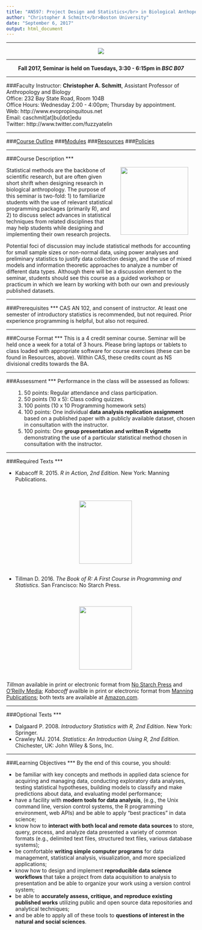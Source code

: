 ```yaml
---
title: "AN597: Project Design and Statistics</br> in Biological Anthopology"
author: "Christopher A Schmitt</br>Boston University"
date: "September 6, 2017"
output: html_document
---
```

***
<center><p><img src="https://qph.ec.quoracdn.net/main-qimg-527cbeca6d5ab2127118ace7d469b087"></p></center>

***
<center>
<b>Fall 2017, Seminar is held on Tuesdays, 3:30 - 6:15pm in <i>BSC B07</i></b>
</center>
***
###Faculty Instructor:
  **Christopher A. Schmitt**, Assistant Professor of Anthropology and Biology  
  Office: 232 Bay State Road, Room 104B  
  Office Hours: Wednesday 2:00 - 4:00pm; Thursday by appointment.  
  Web: http://www.evopropinquitous.net  
  Email: caschmit[at]bu[dot]edu  
  Twitter: http://www.twitter.com/fuzzyatelin  
  
***

###[Course Outline](https://fuzzyatelin.github.io/bioanth-stats/outline.html)
###[Modules](https://fuzzyatelin.github.io/bioanth-stats/modules.html)
###[Resources](https://fuzzyatelin.github.io/bioanth-stats/resources.html)
###[Policies](https://fuzzyatelin.github.io/bioanth-stats/policies.html)

***
###Course Description
***
<p>
<img src=https://imgs.xkcd.com/comics/p_values.png style="float:right" width="180" hspace="20">
Statistical methods are the backbone of scientific research, but are often given short shrift when designing research in biological anthropology. The purpose of this seminar is two-fold: 1) to familiarize students with the use of relevant statistical programming packages (primarily R), and 2) to discuss select advances in statistical techniques from related disciplines that may help students while designing and implementing their own research projects. 

Potential foci of discussion may include statistical methods for accounting for small sample sizes or non-normal data, using power analyses and preliminary statistics to justify data collection design, and the use of mixed models and information theoretic approaches to analyze a number of different data types. Although there will be a discussion element to the seminar, students should see this course as a guided workshop or practicum in which we learn by working with both our own and previously published datasets.
</p>  

***
###Prerequisites
***
CAS AN 102, and consent of instructor. At least one semester of introductory statistics is recommended, but not required. Prior experience programming is helpful, but also not required.  

***
###Course Format
***
This is a 4 credit seminar course. Seminar will be held once a week for a total of 3 hours. Please bring laptops or tablets to class loaded with appropriate software for course exercises (these can be found in Resources, above). Within CAS, these credits count as NS divisional credits towards the BA.  

***
###Assessment
***
Performance in the class will be assessed as follows:
<ol>
1. 50 points: Regular attendance and class participation.  
2. 50 points (10 x 5): Class coding quizzes.  
3. 100 points (10 x 10 Programming homework sets)  
4. 100 points: One individual <b>data analysis replication assignment</b> based on a published paper with a publicly available dataset, chosen in consultation with the instructor.  
5. 100 points: One <b>group presentation and written R vignette</b> demonstrating the use of a particular statistical method chosen in consultation with the instructor.
</ol>

***
###Required Texts
***
<ul><li>Kabacoff R. 2015. <i>R in Action, 2nd Edition</i>. New York: Manning Publications.</li><br>  
<center><p><img src="https://www.safaribooksonline.com/library/cover/9781617291388/360h/" height="168" width="140"></p></center><br>
<li>Tillman D. 2016. <i>The Book of R: A First Course in Programming and Statistics</i>. San Francisco: No Starch Press.</li><br>  
<center><p><img src="https://www.nostarch.com/sites/default/files/styles/uc_product_full/public/bookofR_cover-front.png?itok=CiV_iMFZ" height="168" width="140"></p></center></ul><br>
*Tillman* available in print or electronic format from [No Starch Press](https://www.nostarch.com/) and [O'Reilly Media](https://www.oreilly.com/); *Kabacoff* availble in print or electronic format from [Manning Publications](https://www.manning.com/books/r-in-action-second-edition); both texts are available at [Amazon.com](https://www.amazon.com/).  

***
###Optional Texts
***
<ul>
<li>Dalgaard P. 2008. <i>Introductory Statistics with R, 2nd Edition</i>. New York: Springer.</li>
<li>Crawley MJ. 2014. <i>Statistics: An Introduction Using R, 2nd Edition</i>. Chichester, UK: John Wiley & Sons, Inc.</li></ul>

***
###Learning Objectives
***
By the end of this course, you should:
<ul>
<li>be familiar with key concepts and methods in applied data science for acquiring and managing data, conducting exploratory data analyses, testing statistical hypotheses, building models to classify and make predictions about data, and evaluating model performance;</li>

<li>have a facility with <b>modern tools for data analysis</b>, (e.g., the Unix command line, version control systems, the R programming environment, web APIs) and be able to apply "best practices" in data science;</li>

<li>know how to <b>interact with both local and remote data sources</b> to store, query, process, and analyze data presented a variety of common formats (e.g., delimited text files, structured text files, various database systems);</li>

<li>be comfortable <b>writing simple computer programs</b> for data management, statistical analysis, visualization, and more specialized applications;</li>

<li>know how to design and implement <b>reproducible data science workflows</b> that take a project from data acquisition to analysis to presentation and be able to organize your work using a version control system;</li>

<li>be able to <b>accurately assess, critique, and reproduce existing published works</b> utilizing public and open source data repositories and analytical techniques;</li>

<li>and be able to apply all of these tools to <b>questions of interest in the natural and social sciences</b>.</li></ul><br><br>